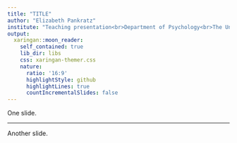 ```yaml
---
title: "TITLE"
author: "Elizabeth Pankratz"
institute: "Teaching presentation<br>Department of Psychology<br>The University of Edinburgh"
output:
  xaringan::moon_reader:
    self_contained: true
    lib_dir: libs
    css: xaringan-themer.css
    nature:
      ratio: '16:9'
      highlightStyle: github
      highlightLines: true
      countIncrementalSlides: false
---
```


One slide.

---

Another slide.